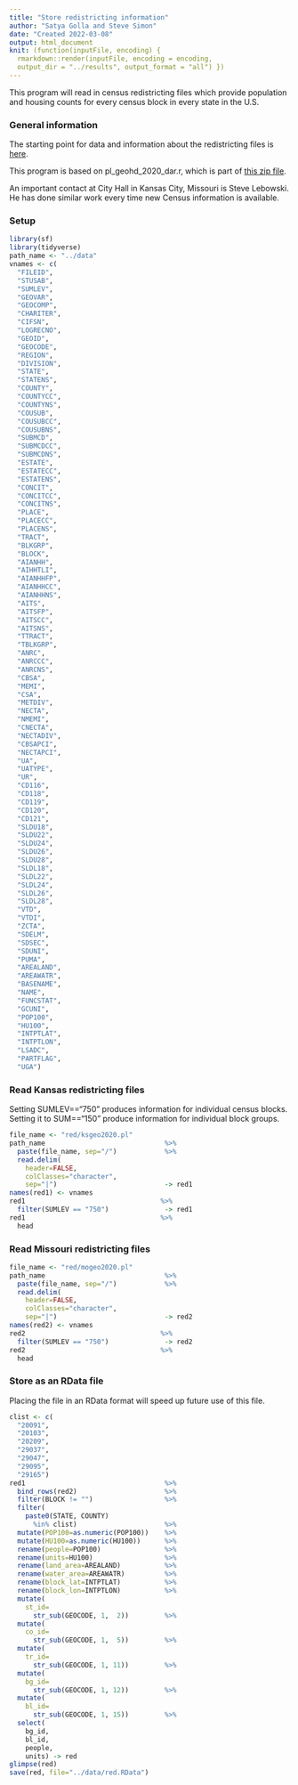 ```yaml
---
title: "Store redistricting information"
author: "Satya Golla and Steve Simon"
date: "Created 2022-03-08"
output: html_document
knit: (function(inputFile, encoding) {
  rmarkdown::render(inputFile, encoding = encoding,
  output_dir = "../results", output_format = "all") })  
---
```


This program will read in census redistricting files
which provide population and housing counts for
every census block in every state in the U.S.

### General information

The starting point for data and information about
the redistricting files is [here][c_red].

This program is based on pl_geohd_2020_dar.r, 
which is part of [this zip file][c_rcode].

[c_red]: https://www.census.gov/programs-surveys/decennial-census/about/rdo/summary-files.html
[c_rcode]: https://www2.census.gov/programs-surveys/decennial/rdo/about/2020-census-program/Phase3/SupportMaterials/2020PL_R_import_scripts.zip

An important contact at City Hall in Kansas City, Missouri is Steve Lebowski. He has done similar work every time new Census information is available.

### Setup

```r
library(sf)
library(tidyverse)
path_name <- "../data"
vnames <- c(
  "FILEID", 
  "STUSAB", 
  "SUMLEV", 
  "GEOVAR", 
  "GEOCOMP", 
  "CHARITER", 
  "CIFSN", 
  "LOGRECNO", 
  "GEOID", 
  "GEOCODE",
  "REGION",
  "DIVISION",
  "STATE",
  "STATENS",
  "COUNTY",
  "COUNTYCC",
  "COUNTYNS",
  "COUSUB",
  "COUSUBCC",
  "COUSUBNS",
  "SUBMCD",
  "SUBMCDCC",
  "SUBMCDNS",
  "ESTATE",
  "ESTATECC",
  "ESTATENS", 
  "CONCIT",
  "CONCITCC",
  "CONCITNS",
  "PLACE",
  "PLACECC",
  "PLACENS",
  "TRACT",
  "BLKGRP",
  "BLOCK", 
  "AIANHH",
  "AIHHTLI",
  "AIANHHFP",
  "AIANHHCC",
  "AIANHHNS",
  "AITS",
  "AITSFP",
  "AITSCC",
  "AITSNS",
  "TTRACT",
  "TBLKGRP",
  "ANRC",
  "ANRCCC",
  "ANRCNS",
  "CBSA",
  "MEMI",
  "CSA",
  "METDIV",
  "NECTA",
  "NMEMI",
  "CNECTA",
  "NECTADIV",
  "CBSAPCI",
  "NECTAPCI",
  "UA",
  "UATYPE",
  "UR",
  "CD116",
  "CD118",
  "CD119", 
  "CD120", 
  "CD121", 
  "SLDU18", 
  "SLDU22", 
  "SLDU24", 
  "SLDU26", 
  "SLDU28", 
  "SLDL18", 
  "SLDL22",
  "SLDL24",
  "SLDL26",
  "SLDL28",
  "VTD",
  "VTDI",
  "ZCTA",
  "SDELM",
  "SDSEC",
  "SDUNI",
  "PUMA",
  "AREALAND",
  "AREAWATR",
  "BASENAME",
  "NAME",
  "FUNCSTAT",
  "GCUNI",
  "POP100",
  "HU100",
  "INTPTLAT",
  "INTPTLON",
  "LSADC",
  "PARTFLAG",
  "UGA")
```

### Read Kansas redistricting files

Setting SUMLEV=="750" produces information for individual census blocks. Setting it to SUM=="150" produce information for individual block groups.

```r
file_name <- "red/ksgeo2020.pl"
path_name                              %>%
  paste(file_name, sep="/")            %>%
  read.delim(
    header=FALSE, 
    colClasses="character", 
    sep="|")                           -> red1
names(red1) <- vnames
red1                                  %>%
  filter(SUMLEV == "750")              -> red1
red1                                  %>%
  head
```

### Read Missouri redistricting files

```r
file_name <- "red/mogeo2020.pl"
path_name                              %>%
  paste(file_name, sep="/")            %>%
  read.delim(
    header=FALSE, 
    colClasses="character", 
    sep="|")                           -> red2
names(red2) <- vnames
red2                                  %>%
  filter(SUMLEV == "750")              -> red2
red2                                  %>%
  head
```

### Store as an RData file

Placing the file in an RData format will speed up future use of this file.

```r
clist <- c(
  "20091",
  "20103",
  "20209",
  "29037",
  "29047",
  "29095",
  "29165")
red1                                   %>%
  bind_rows(red2)                      %>%
  filter(BLOCK != "")                  %>%
  filter(
    paste0(STATE, COUNTY) 
      %in% clist)                      %>%
  mutate(POP100=as.numeric(POP100))    %>%
  mutate(HU100=as.numeric(HU100))      %>%
  rename(people=POP100)                %>%
  rename(units=HU100)                  %>%
  rename(land_area=AREALAND)           %>%
  rename(water_area=AREAWATR)          %>%
  rename(block_lat=INTPTLAT)           %>%
  rename(block_lon=INTPTLON)           %>%
  mutate(
    st_id=
      str_sub(GEOCODE, 1,  2))         %>%
  mutate(
    co_id=
      str_sub(GEOCODE, 1,  5))         %>%
  mutate(
    tr_id=
      str_sub(GEOCODE, 1, 11))         %>%
  mutate(
    bg_id=
      str_sub(GEOCODE, 1, 12))         %>%
  mutate(
    bl_id=
      str_sub(GEOCODE, 1, 15))         %>%
  select(
    bg_id,
    bl_id,
    people,
    units) -> red
glimpse(red)
save(red, file="../data/red.RData")
```

